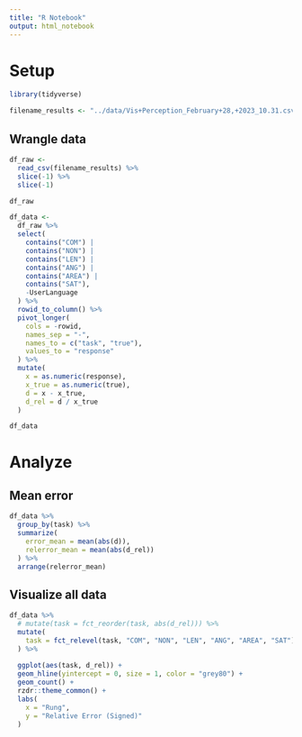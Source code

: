 ```yaml
---
title: "R Notebook"
output: html_notebook
---
```


# Setup

```r
library(tidyverse)

filename_results <- "../data/Vis+Perception_February+28,+2023_10.31.csv"
```

## Wrangle data

```r
df_raw <- 
  read_csv(filename_results) %>% 
  slice(-1) %>% 
  slice(-1)

df_raw
```


```r
df_data <- 
  df_raw %>% 
  select(
    contains("COM") | 
    contains("NON") | 
    contains("LEN") |
    contains("ANG") |
    contains("AREA") |
    contains("SAT"),
    -UserLanguage
  ) %>% 
  rowid_to_column() %>% 
  pivot_longer(
    cols = -rowid,
    names_sep = "-",
    names_to = c("task", "true"),
    values_to = "response"
  ) %>% 
  mutate(
    x = as.numeric(response),
    x_true = as.numeric(true),
    d = x - x_true,
    d_rel = d / x_true
  )

df_data
```


# Analyze

## Mean error

```r
df_data %>% 
  group_by(task) %>% 
  summarize(
    error_mean = mean(abs(d)),
    relerror_mean = mean(abs(d_rel))
  ) %>% 
  arrange(relerror_mean)
```

## Visualize all data

```r
df_data %>% 
  # mutate(task = fct_reorder(task, abs(d_rel))) %>% 
  mutate(
    task = fct_relevel(task, "COM", "NON", "LEN", "ANG", "AREA", "SAT")
  ) %>% 
  
  ggplot(aes(task, d_rel)) +
  geom_hline(yintercept = 0, size = 1, color = "grey80") +
  geom_count() +
  rzdr::theme_common() +
  labs(
    x = "Rung",
    y = "Relative Error (Signed)"
  )
```

